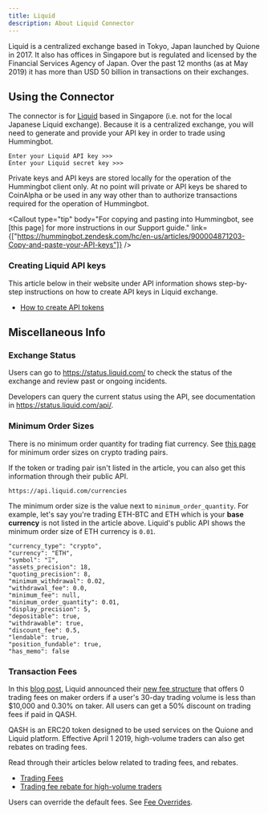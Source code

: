 ```yaml
---
title: Liquid
description: About Liquid Connector
---
```



Liquid is a centralized exchange based in Tokyo, Japan launched by Quione in 2017. It also has offices in Singapore but is regulated and licensed by the Financial Services Agency of Japan. Over the past 12 months (as at May 2019) it has more than USD 50 billion in transactions on their exchanges.

## Using the Connector

The connector is for [Liquid](https://www.liquid.com/) based in Singapore (i.e. not for the local Japanese Liquid exchange). Because it is a centralized exchange, you will need to generate and provide your API key in order to trade using Hummingbot.

```
Enter your Liquid API key >>>
Enter your Liquid secret key >>>
```

Private keys and API keys are stored locally for the operation of the Hummingbot client only. At no point will private or API keys be shared to CoinAlpha or be used in any way other than to authorize transactions required for the operation of Hummingbot.

<Callout type="tip" body="For copying and pasting into Hummingbot, see [this page] for more instructions in our Support guide." link={["https://hummingbot.zendesk.com/hc/en-us/articles/900004871203-Copy-and-paste-your-API-keys"]} />

### Creating Liquid API keys

This article below in their website under API information shows step-by-step instructions on how to create API keys in Liquid exchange.

- [How to create API tokens](https://help.liquid.com/en/articles/2285018-how-to-create-api-tokens)

<Callout type="warning" body="For API key permissions, we recommend using only #orders# enabled (read and write) API keys; enabling #withdraw, transfer, or the equivalent# is unnecessary for current Hummingbot strategies." />

## Miscellaneous Info

### Exchange Status

Users can go to https://status.liquid.com/ to check the status of the exchange and review past or ongoing incidents.

Developers can query the current status using the API, see documentation in https://status.liquid.com/api/.

### Minimum Order Sizes

There is no minimum order quantity for trading fiat currency. See [this page](https://help.liquid.com/en/articles/3339119-minimum-order-quantity) for minimum order sizes on crypto trading pairs.

If the token or trading pair isn't listed in the article, you can also get this information through their public API.

```
https://api.liquid.com/currencies
```

The minimum order size is the value next to `minimum_order_quantity`. For example, let's say you're trading ETH-BTC and ETH which is your **base currency** is not listed in the article above. Liquid's public API shows the minimum order size of ETH currency is `0.01`.

```
"currency_type": "crypto",
"currency": "ETH",
"symbol": "Ξ",
"assets_precision": 18,
"quoting_precision": 8,
"minimum_withdrawal": 0.02,
"withdrawal_fee": 0.0,
"minimum_fee": null,
"minimum_order_quantity": 0.01,
"display_precision": 5,
"depositable": true,
"withdrawable": true,
"discount_fee": 0.5,
"lendable": true,
"position_fundable": true,
"has_memo": false
```

### Transaction Fees

In this [blog post](https://blog.liquid.com/liquid-progressive-fee-update), Liquid announced their [new fee structure](https://www.liquid.com/fees/) that offers 0 trading fees on maker orders if a user's 30-day trading volume is less than \$10,000 and 0.30% on taker. All users can get a 50% discount on trading fees if paid in QASH.

QASH is an ERC20 token designed to be used services on the Quione and Liquid platform. Effective April 1 2019, high-volume traders can also get rebates on trading fees.

Read through their articles below related to trading fees, and rebates.

- [Trading Fees](https://www.liquid.com/fees/)
- [Trading fee rebate for high-volume traders](https://help.liquid.com/en/articles/2825019-trading-fee-rebate-for-high-volume-traders)

Users can override the default fees. See [Fee Overrides](/operation/adv-command-ref/#fee-override).
